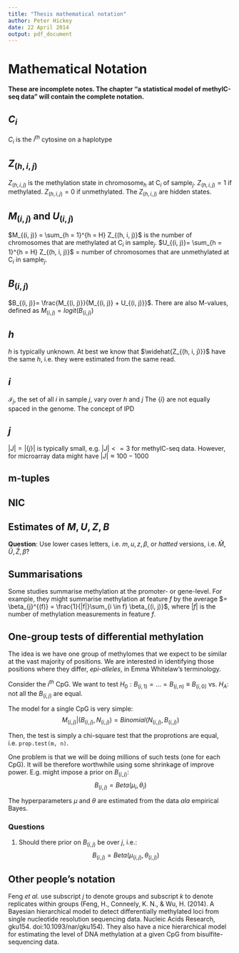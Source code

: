 ```yaml
---
title: "Thesis mathematical notation"
author: Peter Hickey
date: 22 April 2014
output: pdf_document
---
```


# Mathematical Notation
__These are incomplete notes. The chapter "a statistical model of methylC-seq data" will contain the complete notation.__

## $C_{i}$
$C_{i}$ is the $i^{th}$ cytosine on a haplotype

## $Z_{(h, i, j)}$
$Z_{(h, i, j)}$ is the methylation state in chromosome$_h$ at C$_i$ of sample$_j$.
$Z_{(h, i, j)} = 1$ if methylated.
$Z_{(h, i, j)} = 0$ if unmethylated.
The $Z_{(h, i, j)}$ are hidden states.

## $M_{(i, j)}$ and $U_{(i, j)}$
$M_{(i, j)} = \sum_{h = 1}^{h = H} Z_{(h, i, j)}$ is the number of chromosomes that are methylated at C$_i$ in sample$_j$.
$U_{(i, j)}=  \sum_{h = 1}^{h = H} Z_{(h, i, j)}$ = number of chromosomes that are unmethylated at C$_i$ in sample$_j$.

## $B_{(i, j)}$
$B_{(i, j)}= \frac{M_{(i, j)}}{M_{(i, j)} + U_{(i, j)}}$.
There are also M-values, defined as $M_{(i, j)} = logit(B_{(i, j)})$

## $h$
$h$ is typically unknown. At best we know that $\widehat{Z_{(h, i, j)}}$ have the same $h$, i.e. they were estimated from the same read.

## $i$
$\mathcal{I}_j$, the set of all $i$ in sample $j$, vary over $h$ and $j$
The $\{i\}$ are not equally spaced in the genome.
The concept of IPD

## $j$
$|J| = |\{j\}|$ is typically small, e.g.  $|J| <= 3$ for methylC-seq data. However, for microarray data might have $|J| \approx 100-1000$

## m-tuples

## NIC

## Estimates of $M, U, Z, B$
__Question__: Use lower cases letters, i.e. $m, u, z, \beta$, or _hatted_ versions, i.e. $\hat{M}, \hat{U}, \hat{Z}, \hat{\beta}$?

## Summarisations
Some studies summarise methylation at the promoter- or gene-level. For example, they might summarise methylation at feature $f$ by the average $= \beta_{j}^{(f)} = \frac{1}{|f|}\sum_{i \in f} \beta_{(i, j)}$, where $|f|$ is the number of methylation measurements in feature $f$.

## One-group tests of differential methylation
The idea is we have one group of methylomes that we expect to be similar at the vast majority of positions. We are interested in identifying those positions where they differ, _epi-alleles_, in Emma Whitelaw's terminology.

Consider the $i^{th}$ CpG. We want to test $H_{0}: B_{(i, 1)} = \ldots = B_{(i, n)} \equiv B_{(i, 0)}$ vs. $H_{A}:$ not all the $B_{(i, j)}$ are equal.

The model for a single CpG is very simple:
$$
M_{(i, j)} | (B_{(i, j)}, N_{(i, j)}) = Binomial(N_{(i, j)}, B_{(i, j)})
$$

Then, the test is simply a chi-square test that the proprotions are equal, i.e. `prop.test(m, n)`.

One problem is that we will be doing millions of such tests (one for each CpG). It will be therefore worthwhile using some shrinkage of improve power. E.g. might impose a prior on $B_{(i, j)}$:
$$
B_{(i, j)} = Beta(\mu_{i}, \theta_{i})
$$

The hyperparameters $\mu$ and $\theta$ are estimated from the data _ala_ empirical Bayes.

### Questions
1. Should there prior on $B_{(i, j)}$ be over $j$, i.e.:
$$
B_{(i, j)} = Beta(\mu_{(i, j)}, \theta_{(i, j)})
$$


## Other people's notation
Feng _et al._ use subscript $j$ to denote groups and subscript $k$ to denote replicates within groups (Feng, H., Conneely, K. N., & Wu, H. (2014). A Bayesian hierarchical model to detect differentially methylated loci from single nucleotide resolution sequencing data. Nucleic Acids Research, gku154. doi:10.1093/nar/gku154). They also have a nice hierarchical model for estimating the level of DNA methylation at a given CpG from bisulfite-sequencing data.
